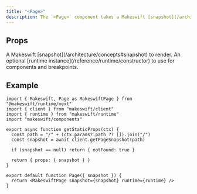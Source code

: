 ```yaml
---
title: "<Page>"
description: The `<Page>` component takes a Makeswift [snapshot](/architecture/concepts#snapshot) and renders React elements using [components registered](/reference/runtime/register-component) with the [runtime](/architecture/concepts#runtime).
---
```


## Props

<ParamField query="snapshot" type="Snapshot" required>
  A Makeswift [snapshot](/architecture/concepts#snapshot) to render.
</ParamField>

<ParamField query="runtime" type="ReactRuntime">
  An optional [runtime instance](/reference/runtime/constructor) to use for
  components and breakpoints.
</ParamField>

## Example

```tsx pages/[...slug].tsx
import { Makeswift, Page as MakeswiftPage } from "@makeswift/runtime/next"
import { client } from "makeswift/client"
import { runtime } from "makeswift/runtime"
import "makeswift/components"

export async function getStaticProps(ctx) {
  const path = "/" + (ctx.params?.path ?? []).join("/")
  const snapshot = await client.getPageSnapshot(path)

  if (snapshot == null) return { notFound: true }

  return { props: { snapshot } }
}

export default function Page({ snapshot }) {
  return <MakeswiftPage snapshot={snapshot} runtime={runtime} />
}
```
